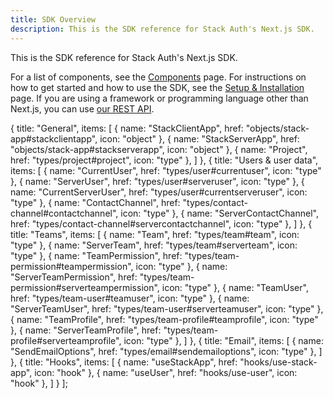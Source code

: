 ```yaml
---
title: SDK Overview
description: This is the SDK reference for Stack Auth's Next.js SDK.
---
```



This is the SDK reference for Stack Auth's Next.js SDK.

For a list of components, see the [Components](../components/overview) page. For instructions on how to get started and how to use the SDK, see the [Setup & Installation](../getting-started/setup.mdx) page. If you are using a framework or programming language other than Next.js, you can use [our REST API](/api/overview).

  {
    title: "General",
    items: [
      { name: "StackClientApp", href: "objects/stack-app#stackclientapp", icon: "object" },
      { name: "StackServerApp", href: "objects/stack-app#stackserverapp", icon: "object" },
      { name: "Project", href: "types/project#project", icon: "type" },
    ]
  },
  {
    title: "Users & user data",
    items: [
      { name: "CurrentUser", href: "types/user#currentuser", icon: "type" },
      { name: "ServerUser", href: "types/user#serveruser", icon: "type" },
      { name: "CurrentServerUser", href: "types/user#currentserveruser", icon: "type" },
      { name: "ContactChannel", href: "types/contact-channel#contactchannel", icon: "type" },
      { name: "ServerContactChannel", href: "types/contact-channel#servercontactchannel", icon: "type" },
    ]
  },
  {
    title: "Teams",
    items: [
      { name: "Team", href: "types/team#team", icon: "type" },
      { name: "ServerTeam", href: "types/team#serverteam", icon: "type" },
      { name: "TeamPermission", href: "types/team-permission#teampermission", icon: "type" },
      { name: "ServerTeamPermission", href: "types/team-permission#serverteampermission", icon: "type" },
      { name: "TeamUser", href: "types/team-user#teamuser", icon: "type" },
      { name: "ServerTeamUser", href: "types/team-user#serverteamuser", icon: "type" },
      { name: "TeamProfile", href: "types/team-profile#teamprofile", icon: "type" },
      { name: "ServerTeamProfile", href: "types/team-profile#serverteamprofile", icon: "type" },
    ]
  },
  {
    title: "Email",
    items: [
      { name: "SendEmailOptions", href: "types/email#sendemailoptions", icon: "type" },
    ]
  },
  {
    title: "Hooks", 
    items: [
      { name: "useStackApp", href: "hooks/use-stack-app", icon: "hook" },
      { name: "useUser", href: "hooks/use-user", icon: "hook" },
    ]
  }
];

<SDKOverview sections={sdkSections} /> 
